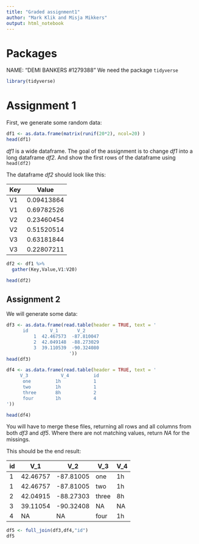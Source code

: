 ```yaml
---
title: "Graded assignment1"
author: "Mark Klik and Misja Mikkers"
output: html_notebook
---
```


# Packages
NAME: "DEMI BANKERS #1279388"
We need the package `tidyverse` 

```r
library(tidyverse) 
```

# Assignment 1

First, we generate some random data:

```r
df1 <- as.data.frame(matrix(runif(20*2), ncol=20) )
head(df1)
```

_df1_ is a wide dataframe. The goal of the assignment is to change _df1_ into a long dataframe _df2_. And show the first rows of the dataframe using `head(df2)`

The dataframe _df2_ should look like this:

| Key | Value      |
|-----|------------|
| V1  | 0.09413864 |
| V1  | 0.69782526 |
| V2  | 0.23460454 |
| V2  | 0.51520514 |
| V3  | 0.63181844 |
| V3  | 0.22807211 |

```r
df2 <- df1 %>%
  gather(Key,Value,V1:V20)

head(df2)
```

## Assignment 2

We will generate some data:

```r
df3 <- as.data.frame(read.table(header = TRUE, text = '
      id        V_1       V_2                
          1  42.467573  -87.810047     
          2  42.049148  -88.273029
          3  39.110539  -90.324080
                       '))
head(df3)

```


```r
df4 <- as.data.frame(read.table(header = TRUE, text = '
     V_3            V_4         id                 
      one         1h            1
      two         1h            1
      three       8h            2
      four        1h            4
'))

head(df4)
```


You will have to merge these files, returning all rows and all columns from both _df3_ and _df5_. Where there are not matching values, return _NA_ for the missings. 

This should be the end result:

| id | V_1      | V_2       | V_3   | V_4 |
|----|----------|-----------|-------|-----|
| 1  | 42.46757 | -87.81005 | one   | 1h  |
| 1  | 42.46757 | -87.81005 | two   | 1h  |
| 2  | 42.04915 | -88.27303 | three | 8h  |
| 3  | 39.11054 | -90.32408 | NA    | NA  |
| 4  | NA       | NA        | four  | 1h  |



```r
df5 <- full_join(df3,df4,"id") 
df5
```

